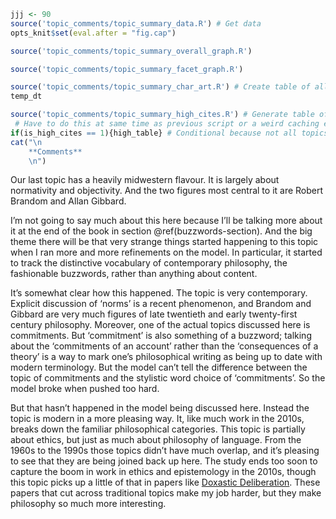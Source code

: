 ```r
jjj <- 90
source('topic_comments/topic_summary_data.R') # Get data
opts_knit$set(eval.after = "fig.cap")
```

```r
source('topic_comments/topic_summary_overall_graph.R')
```

```r
source('topic_comments/topic_summary_facet_graph.R')
```

```r
source('topic_comments/topic_summary_char_art.R') # Create table of all articles in topic
temp_dt
```

```r
source('topic_comments/topic_summary_high_cites.R') # Generate table of highly cited articles. 
 # Have to do this at same time as previous script or a weird caching error occurs.
if(is_high_cites == 1){high_table} # Conditional because not all topics have high cites
cat("\n
	**Comments**
	\n")
```

Our last topic has a heavily midwestern flavour. It is largely about normativity and objectivity. And the two figures most central to it are Robert Brandom and Allan Gibbard.

I'm not going to say much about this here because I'll be talking more about it at the end of the book in section \@ref(buzzwords-section). And the big theme there will be that very strange things started happening to this topic when I ran more and more refinements on the model. In particular, it started to track the distinctive vocabulary of contemporary philosophy, the fashionable buzzwords, rather than anything about content. 

It's somewhat clear how this happened. The topic is very contemporary. Explicit discussion of 'norms' is a recent phenomenon, and Brandom and Gibbard are very much figures of late twentieth and early twenty-first century philosophy. Moreover, one of the actual topics discussed here is commitments. But 'commitment' is also something of a buzzword; talking about the 'commitments of an account' rather than the 'consequences of a theory' is a way to mark one's philosophical writing as being up to date with modern terminology. But the model can't tell the difference between the topic of commitments and the stylistic word choice of 'commitments'. So the model broke when pushed too hard.

But that hasn't happened in the model being discussed here. Instead the topic is modern in a more pleasing way. It, like much work in the 2010s, breaks down the familiar philosophical categories. This topic is partially about ethics, but just as much about philosophy of language. From the 1960s to the 1990s those topics didn't have much overlap, and it's pleasing to see that they are being joined back up here. The study ends too soon to capture the boom in work in ethics and epistemology in the 2010s, though this topic picks up a little of that in papers like [Doxastic Deliberation](https://philpapers.org/rec/SHADD). These papers that cut across traditional topics make my job harder, but they make philosophy so much more interesting.